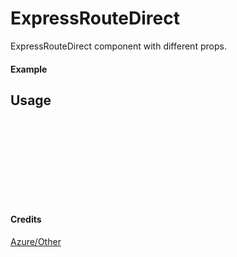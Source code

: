 
<Meta of={ExpressRouteDirect} title="Azure/Other/ExpressRouteDirect" />

# ExpressRouteDirect

ExpressRouteDirect component with different props.

#### Example

<Canvas of={ExpressRouteDirect.Primary} />

## Usage

```ts
import { ExpressRouteDirect } from "yadl-ui";

const Example = () => {
  return (
      <ExpressRouteDirect />
  );
};

export default Example;
```

#### Credits
[Azure/Other](https://learn.microsoft.com/en-us/azure/architecture/icons/)

